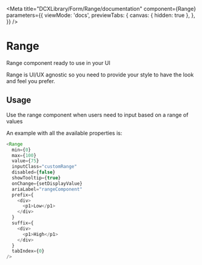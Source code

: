 
<Meta
  title="DCXLibrary/Form/Range/documentation"
  component={Range}
  parameters={{
    viewMode: 'docs',
    previewTabs: {
      canvas: { hidden: true },
    },
  }}
/>

# Range

Range component ready to use in your UI

Range is UI/UX agnostic so you need to provide your style to have the look
and feel you prefer.

## Usage

Use the range component when users need to input based on a range of values

An example with all the available properties is:

```js
<Range
  min={0}
  max={100}
  value={75}
  inputClass="customRange"
  disabled={false}
  showTooltip={true}
  onChange={setDisplayValue}
  ariaLabel="rangeComponent"
  prefix={
    <div>
      <p1>Low</p1>
    </div>
  }
  suffix={
    <div>
      <p1>High</p1>
    </div>
  }
  tabIndex={0}
/>
```

<Props of={Range} />
